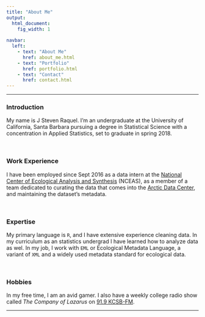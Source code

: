 ```yaml
---
title: "About Me"
output:
  html_document:
    fig_width: 1
    
navbar:  
  left:
    - text: "About Me"
      href: about_me.html
    - text: "Portfolio"
      href: portfolio.html
    - text: "Contact"
      href: contact.html
---
```


----

### Introduction

My name is J Steven Raquel. I'm an undergraduate at the University of California, Santa Barbara pursuing a degree in Statistical Science with a concentration in Applied Statistics, set to graduate in spring 2018. 

<br>

### Work Experience

I have been employed since Sept 2016 as a data intern at the [National Center of Ecological Analysis and Synthesis](https://www.nceas.ucsb.edu/) (NCEAS), as a member of a team dedicated to curating the data that comes into the [Arctic Data Center](https://arcticdata.io/), and maintaining the dataset's metadata. 

<br>

### Expertise

My primary language is `R`, and I have extensive experience cleaning data. In my curriculum as an statistics undergrad I have learned how to analyze data as wel. In my job, I work with `EML` or Ecological Metadata Language, a variant of `XML` and a widely used metadata standard for ecological data. 

<br>

### Hobbies

In my free time, I am an avid gamer. I also have a weekly college radio show called *The Company of Lazarus* on [91.9 KCSB-FM](kcsb.org). 


----



